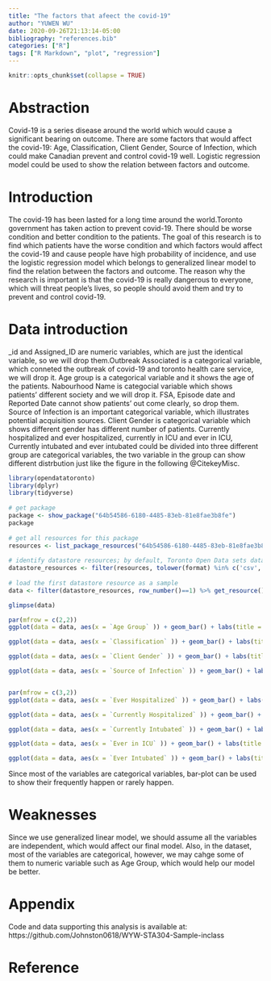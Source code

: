 ```yaml
---
title: "The factors that afeect the covid-19"
author: "YUWEN WU"
date: 2020-09-26T21:13:14-05:00
bibliography: "references.bib"
categories: ["R"]
tags: ["R Markdown", "plot", "regression"]
---
```


```r
knitr::opts_chunk$set(collapse = TRUE)
```
# Abstraction
Covid-19 is a series disease around the world which would cause a significant bearing on outcome. There are some factors that would affect the covid-19: Age, Classification, Client Gender, Source of Infection, which could make Canadian prevent and control covid-19 well. Logistic regression model could be used to show the relation between factors and outcome.


# Introduction
The covid-19 has been lasted for a long time around the world.Toronto government has taken action to prevent covid-19. There should be worse condition and better condition to the patients. The goal of this research is to find which patients have the worse condition and which factors would affect the covid-19 and cause people have high probability of incidence, and use the logistic regression model which belongs to generalized linear model to find the relation between the factors and outcome. The reason why the research is important is that the covid-19 is really dangerous to everyone, which will threat people's lives, so people should avoid them and try to prevent and control covid-19.

# Data introduction

_id and Assigned_ID are numeric variables, which are just the identical variable, so we will drop them.Outbreak Associated is a categorical variable, which conneted the outbreak of covid-19 and toronto health care service, we will drop it. Age group is a categorical variable and it shows the age of the patients. Nabourhood Name is  categocial variable which shows patients' different society and we will drop it. FSA, Episode date and Reported Date cannot show patients' out come clearly, so drop them. Source of Infection is an important categorical variable, which illustrates potential acquisition sources. Client Gender is categorical variable which shows different gender has different number of patients. Currently hospitalized and ever hospitalized, currently in ICU and ever in ICU, Currently intubated and ever intubated could be divided into three different group  are categorical variables, the two variable in the group can show different distrbution just like the figure in the following @CitekeyMisc.

```r
library(opendatatoronto)
library(dplyr)
library(tidyverse)
 
# get package
package <- show_package("64b54586-6180-4485-83eb-81e8fae3b8fe")
package
 
# get all resources for this package
resources <- list_package_resources("64b54586-6180-4485-83eb-81e8fae3b8fe")
 
# identify datastore resources; by default, Toronto Open Data sets datastore resource format to CSV for non-geospatial and GeoJSON for geospatial resources
datastore_resources <- filter(resources, tolower(format) %in% c('csv', 'geojson'))
 
# load the first datastore resource as a sample
data <- filter(datastore_resources, row_number()==1) %>% get_resource()

glimpse(data)

par(mfrow = c(2,2))
ggplot(data = data, aes(x = `Age Group` )) + geom_bar() + labs(title = "P1 Age group") + theme(text = element_text(size=6))

ggplot(data = data, aes(x = `Classification` )) + geom_bar() + labs(title = "P2 Classification") + theme(text = element_text(size=6))

ggplot(data = data, aes(x = `Client Gender` )) + geom_bar() + labs(title = "P3 Client Gender") + theme(text = element_text(size=6))

ggplot(data = data, aes(x = `Source of Infection` )) + geom_bar() + labs(title = "P4 Source of Infection") + theme(text = element_text(size=6))


par(mfrow = c(3,2))
ggplot(data = data, aes(x = `Ever Hospitalized` )) + geom_bar() + labs(title = "P5 Ever Hospitalized") + theme(text = element_text(size=6))

ggplot(data = data, aes(x = `Currently Hospitalized` )) + geom_bar() + labs(title = "P6 Currently Hospitalized") + theme(text = element_text(size=6))

ggplot(data = data, aes(x = `Currently Intubated` )) + geom_bar() + labs(title = "P7 Currently Intubated") + theme(text = element_text(size=6))

ggplot(data = data, aes(x = `Ever in ICU` )) + geom_bar() + labs(title = "P8 Ever in ICU") + theme(text = element_text(size=6))

ggplot(data = data, aes(x = `Ever Intubated` )) + geom_bar() + labs(title = "P9 Ever Intubated") + theme(text = element_text(size=6))


```
Since most of the variables are categorical variables, bar-plot can be used to show their frequently happen or rarely happen.

# Weaknesses
Since we use generalized linear model, we should assume all the variables are independent, which would affect our final model. Also, in the dataset, most of the variables are categorical, however, we may cahge some of them to numeric variable such as Age Group, which would help our model be better.

# Appendix
Code and data supporting this analysis is available at: https://github.com/Johnston0618/WYW-STA304-Sample-inclass

# Reference

